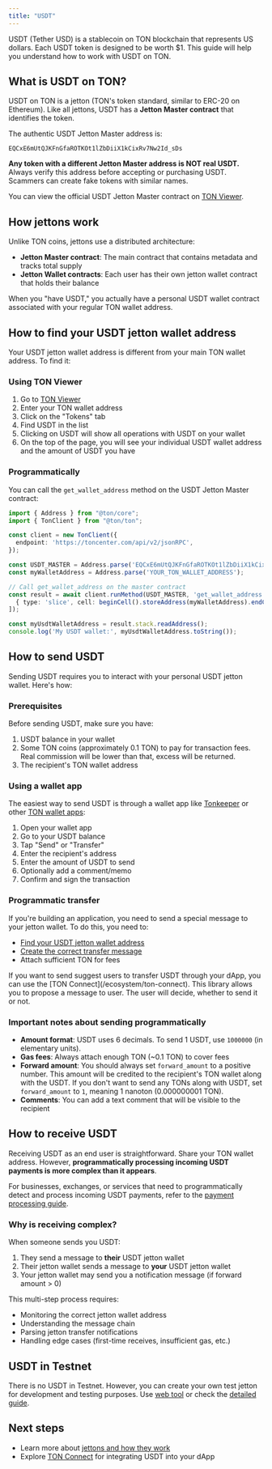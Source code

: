 ```yaml
---
title: "USDT"
---
```



USDT (Tether USD) is a stablecoin on TON blockchain that represents US dollars. Each USDT token is designed to be worth \$1. This guide will help you understand how to work with USDT on TON.

## What is USDT on TON?

USDT on TON is a jetton (TON's token standard, similar to ERC-20 on Ethereum). Like all jettons, USDT has a **Jetton Master contract** that identifies the token.

<Aside
  type="warning"
  title="Verify the Jetton Master address!"
>
  The authentic USDT Jetton Master address is:

  ```
  EQCxE6mUtQJKFnGfaROTKOt1lZbDiiX1kCixRv7Nw2Id_sDs
  ```

  **Any token with a different Jetton Master address is NOT real USDT.** Always verify this address before accepting or purchasing USDT. Scammers can create fake tokens with similar names.
</Aside>

You can view the official USDT Jetton Master contract on [TON Viewer](https://tonviewer.com/EQCxE6mUtQJKFnGfaROTKOt1lZbDiiX1kCixRv7Nw2Id_sDs).

## How jettons work

Unlike TON coins, jettons use a distributed architecture:

- **Jetton Master contract**: The main contract that contains metadata and tracks total supply
- **Jetton Wallet contracts**: Each user has their own jetton wallet contract that holds their balance

When you "have USDT," you actually have a personal USDT wallet contract associated with your regular TON wallet address.

## How to find your USDT jetton wallet address

Your USDT jetton wallet address is different from your main TON wallet address. To find it:

### Using TON Viewer

1. Go to [TON Viewer](https://tonviewer.com/)
1. Enter your TON wallet address
1. Click on the "Tokens" tab
1. Find USDT in the list
1. Clicking on USDT will show all operations with USDT on your wallet
1. On the top of the page, you will see your individual USDT wallet address and the amount of USDT you have

### Programmatically

You can call the `get_wallet_address` method on the USDT Jetton Master contract:

```typescript
import { Address } from "@ton/core";
import { TonClient } from "@ton/ton";

const client = new TonClient({
  endpoint: 'https://toncenter.com/api/v2/jsonRPC',
});

const USDT_MASTER = Address.parse('EQCxE6mUtQJKFnGfaROTKOt1lZbDiiX1kCixRv7Nw2Id_sDs');
const myWalletAddress = Address.parse('YOUR_TON_WALLET_ADDRESS');

// Call get_wallet_address on the master contract
const result = await client.runMethod(USDT_MASTER, 'get_wallet_address', [
  { type: 'slice', cell: beginCell().storeAddress(myWalletAddress).endCell() }
]);

const myUsdtWalletAddress = result.stack.readAddress();
console.log('My USDT wallet:', myUsdtWalletAddress.toString());
```

## How to send USDT

Sending USDT requires you to interact with your personal USDT jetton wallet. Here's how:

### Prerequisites

Before sending USDT, make sure you have:

1. USDT balance in your wallet
1. Some TON coins (approximately 0.1 TON) to pay for transaction fees. Real commission will be lower than that, excess will be returned.
1. The recipient's TON wallet address

### Using a wallet app

The easiest way to send USDT is through a wallet app like [Tonkeeper](/ecosystem/wallet-apps/tonkeeper) or other [TON wallet apps](/ecosystem/wallet-apps/overview):

1. Open your wallet app
1. Go to your USDT balance
1. Tap "Send" or "Transfer"
1. Enter the recipient's address
1. Enter the amount of USDT to send
1. Optionally add a comment/memo
1. Confirm and sign the transaction

### Programmatic transfer

If you're building an application, you need to send a special message to your jetton wallet.
To do this, you need to:

- [Find your USDT jetton wallet address](/standard/tokens/jettons/how-to-find)
- [Create the correct transfer message](/standard/tokens/jettons/how-to-transfer)
- Attach sufficient TON for fees

<Aside type="tip">
  If you want to send suggest users to transfer USDT through your dApp, you can use the [TON Connect](/ecosystem/ton-connect). This library allows you to propose a message to user. The user will decide, whether to send it or not.
</Aside>

### Important notes about sending programmatically

- **Amount format**: USDT uses 6 decimals. To send 1 USDT, use `1000000` (in elementary units).
- **Gas fees**: Always attach enough TON (\~0.1 TON) to cover fees
- **Forward amount**: You should always set `forward_amount` to a positive number. This amount will be credited to the recipient's TON wallet along with the USDT. If you don't want to send any TONs along with USDT, set `forward_amount` to `1`, meaning 1 nanoton (0.000000001 TON).
- **Comments**: You can add a text comment that will be visible to the recipient

## How to receive USDT

Receiving USDT as an end user is straightforward. Share your TON wallet address. However, **programmatically processing incoming USDT payments is more complex than it appears**.

For businesses, exchanges, or services that need to programmatically detect and process incoming USDT payments, refer to the [payment processing guide](/ecosystem/processing/overview).

### Why is receiving complex?

When someone sends you USDT:

1. They send a message to **their** USDT jetton wallet
1. Their jetton wallet sends a message to **your** USDT jetton wallet
1. Your jetton wallet may send you a notification message (if forward amount > 0)

This multi-step process requires:

- Monitoring the correct jetton wallet address
- Understanding the message chain
- Parsing jetton transfer notifications
- Handling edge cases (first-time receives, insufficient gas, etc.)

## USDT in Testnet

There is no USDT in Testnet. However, you can create your own test jetton for development and testing purposes. Use [web tool](https://minter.ton.org/?testnet=true#) or check the [detailed guide](/standard/tokens/jettons/how-to-mint).

## Next steps

- Learn more about [jettons and how they work](/standard/tokens/jettons/overview)
- Explore [TON Connect](/ecosystem/ton-connect) for integrating USDT into your dApp
